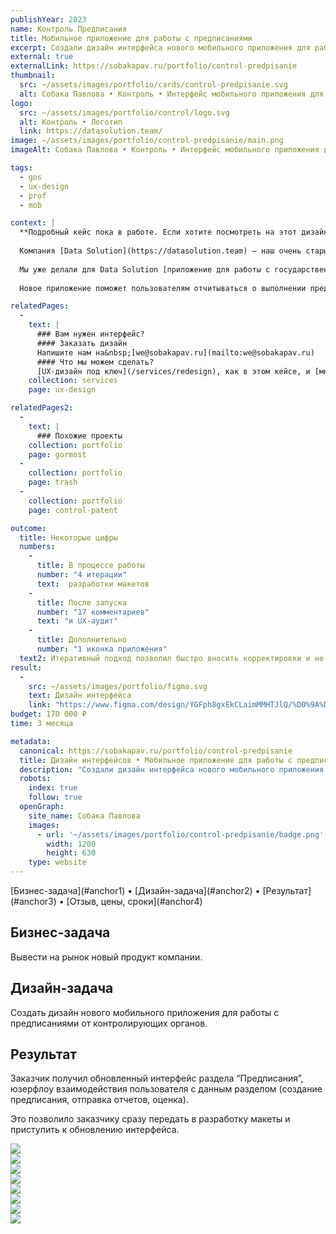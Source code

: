 ```yaml
---
publishYear: 2023
name: Контроль Предписания
title: Мобильное приложение для работы с предписаниями
excerpt: Создали дизайн интерфейса нового мобильного приложения для работы с предписаниями от контролирующих органов.
external: true
externalLink: https://sobakapav.ru/portfolio/control-predpisanie
thumbnail:
  src: ~/assets/images/portfolio/cards/control-predpisanie.svg
  alt: Собака Павлова • Контроль • Интерфейс мобильного приложения для работы с предписаниями
logo:
  src: ~/assets/images/portfolio/control/logo.svg
  alt: Контроль • Логотип
  link: https://datasolution.team/
image: ~/assets/images/portfolio/control-predpisanie/main.png
imageAlt: Собака Павлова • Контроль • Интерфейс мобильного приложения для работы с предписаниями

tags:
  - gos
  - ux-design
  - prof
  - mob

context: |
  **Подробный кейс пока в работе. Если хотите посмотреть на этот дизайн в деталях, пишите нам на [we@sobakapav.ru](mailto:we@sobakapav.ru)**
  
  Компания [Data Solution](https://datasolution.team) — наш очень старый клиент. Их специализация — IT-решения для автоматизации контролирующих органов (государственных и не только).
  
  Мы уже делали для Data Solution [приложение для работы с государственными реестрами](https://sobakapav.ru/portfolio/control-mobile), [редизайн сервиса для управления такими реестрами](https://sobakapav.ru/portfolio/control), [конструктор коммерческих презентаций](https://sobakapav.ru/portfolio/data-solution) и множество других проектов.
  
  Новое приложение поможет пользователям отчитываться о выполнении предписаний по устранению недостатков без визитов инспекций и инспекторов

relatedPages:
  -
    text: |
      ### Вам нужен интерфейс?
      #### Заказать дизайн
      Напишите нам на&nbsp;[we@sobakapav.ru](mailto:we@sobakapav.ru) 
      #### Что мы можем сделать?
      [UX-дизайн под ключ](/services/redesign), как в этом кейсе, и [многое другое](/services). 
    collection: services
    page: ux-design

relatedPages2:
  -
    text: |
      ### Похожие проекты
    collection: portfolio
    page: gormost
  - 
    collection: portfolio
    page: trash
  - 
    collection: portfolio
    page: control-patent

outcome:
  title: Некоторые цифры
  numbers:
    -
      title: В процессе работы
      number: "4 итерации"
      text:  разработки макетов
    -
      title: После запуска
      number: "17 комментариев"
      text: "и UX-аудит"
    -
      title: Дополнительно
      number: "1 иконка приложения"
  text2: Итеративный подход позволил быстро вносить корректировки и не прорабатывать варианты, не подходящие заказчику по техническим причинам. А с дополнительным аудитом заказчик получил обратную связь для доработок уже обновленного интерфейса.
result: 
  -
    src: ~/assets/images/portfolio/figma.svg
    text: Дизайн интерфейса
    link: "https://www.figma.com/design/YGFph8gxEkCLaimMMHTJlQ/%D0%9A%D0%BE%D0%BD%D1%82%D1%80%D0%BE%D0%BB%D1%8C.-%D0%9F%D1%80%D0%B5%D0%B4%D0%BF%D0%B8%D1%81%D0%B0%D0%BD%D0%B8%D1%8F-%5B%D0%94%D0%B5%D0%BC%D0%BE%5D?node-id=0-1"
budget: 170 000 ₽
time: 3 месяца

metadata:
  canonical: https://sobakapav.ru/portfolio/control-predpisanie
  title: Дизайн интерфейсов • Мобильное приложение для работы с предписаниями (кейс)
  description: "Создали дизайн интерфейса нового мобильного приложения для работы с предписаниями от контролирующих органов."
  robots:
    index: true
    follow: true
  openGraph:
    site_name: Собака Павлова
    images:
      - url: '~/assets/images/portfolio/control-predpisanie/badge.png'
        width: 1200
        height: 630
    type: website
---
```


<TOC>
[Бизнес-задача](#anchor1) • [Дизайн-задача](#anchor2) • [Результат](#anchor3) • [Отзыв, цены, сроки](#anchor4)
</TOC>

## <a name="anchor1" />Бизнес-задача

Вывести на рынок новый продукт компании.

## <a name="anchor2" />Дизайн-задача

Создать дизайн нового мобильного приложения для работы с предписаниями от контролирующих органов.

## <a name="anchor3" />Результат

Заказчик получил обновленный интерфейс раздела “Предписания”, юзерфлоу взаимодействия пользователя с данным разделом (создание предписания, отправка отчетов, оценка). 

Это позволило заказчику сразу передать в разработку макеты и приступить к обновлению интерфейса.

<div class="flex gap-2 flex-wrap mb-2"> 
  <div class="daisy-mockup-phone">
    <div class="daisy-camera"></div>
    <div class="daisy-display">
      <div class="daisy-artboard daisy-artboard-demo daisy-phone-1 items-start"><img src="/images/portfolio/control-predpisanie/1.png" /></div>
    </div>
  </div>
  <div class="daisy-mockup-phone">
      <div class="daisy-camera"></div>
      <div class="daisy-display">
        <div class="daisy-artboard daisy-artboard-demo daisy-phone-1"><img src="/images/portfolio/control-predpisanie/2.png" /></div>
      </div>
  </div>
</div>

<div class="flex gap-2 flex-wrap mb-2"> 
  <div class="daisy-mockup-phone">
    <div class="daisy-camera"></div>
    <div class="daisy-display">
      <div class="daisy-artboard daisy-artboard-demo daisy-phone-1 items-start"><img src="/images/portfolio/control-predpisanie/3.png" /></div>
    </div>
  </div>
  <div class="daisy-mockup-phone">
      <div class="daisy-camera"></div>
      <div class="daisy-display">
        <div class="daisy-artboard daisy-artboard-demo daisy-phone-1"><img src="/images/portfolio/control-predpisanie/8.png" /></div>
      </div>
  </div>
</div>

<div class="flex gap-2 flex-wrap mb-2"> 
  <div class="daisy-mockup-phone">
    <div class="daisy-camera"></div>
    <div class="daisy-display">
      <div class="daisy-artboard daisy-artboard-demo daisy-phone-1 items-start"><img src="/images/portfolio/control-predpisanie/5.png" /></div>
    </div>
  </div>
  <div class="daisy-mockup-phone mb-2">
      <div class="daisy-camera"></div>
      <div class="daisy-display">
        <div class="daisy-artboard daisy-artboard-demo daisy-phone-1"><img src="/images/portfolio/control-predpisanie/6.png" /></div>
      </div>
  </div>
</div>

<div class="flex gap-2 flex-wrap mb-2"> 
  <div class="daisy-mockup-phone">
    <div class="daisy-camera"></div>
    <div class="daisy-display">
      <div class="daisy-artboard daisy-artboard-demo daisy-phone-1 items-start"><img src="/images/portfolio/control-predpisanie/0.png" /></div>
    </div>
  </div>
  <div class="daisy-mockup-phone">
      <div class="daisy-camera"></div>
      <div class="daisy-display">
        <div class="daisy-artboard daisy-artboard-demo daisy-phone-1"><img src="/images/portfolio/control-predpisanie/7.png" /></div>
      </div>
  </div>
</div>

## <a name="anchor4" />
